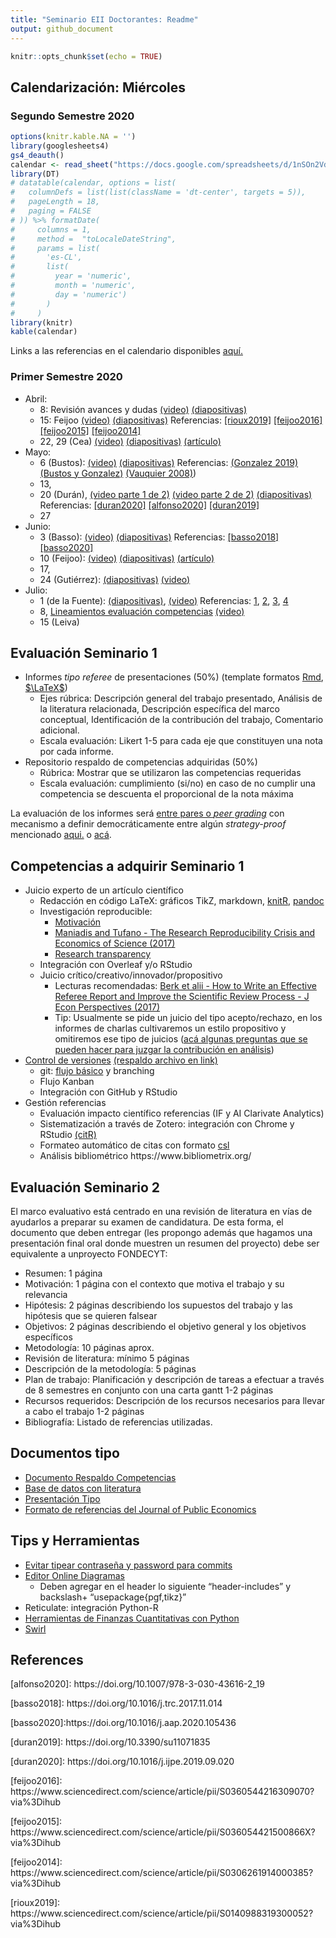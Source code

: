 ```yaml
---
title: "Seminario EII Doctorantes: Readme"
output: github_document
---
```


```r
knitr::opts_chunk$set(echo = TRUE)
```



## Calendarización: Miércoles

### Segundo Semestre 2020

```r
options(knitr.kable.NA = '')
library(googlesheets4)
gs4_deauth()
calendar <- read_sheet("https://docs.google.com/spreadsheets/d/1nSOn2VdgeXzCLzqdh8On85d7FbcRLbMJ8geoJJdtoKQ/edit?usp=sharing")
library(DT)
# datatable(calendar, options = list(
#   columnDefs = list(list(className = 'dt-center', targets = 5)),
#   pageLength = 18,
#   paging = FALSE
# )) %>% formatDate(
#     columns = 1, 
#     method =  "toLocaleDateString", 
#     params = list(
#       'es-CL', 
#       list(
#         year = 'numeric', 
#         month = 'numeric',
#         day = 'numeric')
#       )
#     )
library(knitr)
kable(calendar)
```
Links a las referencias en el calendario disponibles [aquí.](https://docs.google.com/spreadsheets/d/1nSOn2VdgeXzCLzqdh8On85d7FbcRLbMJ8geoJJdtoKQ/edit#gid=0)

### Primer Semestre 2020

- Abril: 
  - 8: Revisión avances y dudas [(video)](https://drive.google.com/file/d/136Oh9IJhCsVFfJr7OWj0TDMQPlxZdSgm/view?usp=sharing) 
  [(diapositivas)](Contenidos.Rpres)
  - 15: Feijoo 
  [(video)](https://drive.google.com/file/d/1KTzkmNs9iE64mKYB-XY_pkobUvzWMWWY/view?usp=sharing)
  [(diapositivas)](docs/feijoo/Seminario_Teo_Econ_July18_Feijoo_PUCV.pptx)
  Referencias: [[rioux2019]](#rioux2019) [[feijoo2016]](#feijoo2016) [[feijoo2015]](#feijoo2015) [[feijoo2014]](#feijoo2014)
  - 22, 29 (Cea)
  [(video)](https://drive.google.com/file/d/1V6Ve-F5cdhVWcFVdfpErLfxJiqjf9wEd/view?usp=sharing)
  [(diapositivas)](docs/cea/Presentation.pdf)
  [(artículo)](docs/cea/20200429CeaMarinovic.pdf)

- Mayo: 
  - 6 (Bustos): 
  [(video)](https://drive.google.com/file/d/1d3g0JdRm9GSnqhdyz2RMExQTzKjJfZpZ/view?usp=sharing)
  [(diapositivas)](docs/bustos/SeminarioInvestigacionEntidadesProcesosNegocio.pdf)
  Referencias:
  [(Gonzalez 2019)](docs/bustos/González-Thesis(2019).pdf)
  [(Bustos y Gonzalez)](docs/bustos/BustosandGonzalez-Integration.pdf)
  [(Vauquier 2008)](docs/bustos/Vauquier-Six Fallacies(2008).pdf))
  - 13, 
  - 20 (Durán), 
  [(video parte 1 de 2)](https://drive.google.com/file/d/1N478rnDF2Qmn6ThH_hY8z4x7g7r9VXCf/view?usp=sharing)
  [(video parte 2 de 2)](https://drive.google.com/file/d/1OZl4QP7-pAD0-SYWnlwHzRjx58_pJrNM/view?usp=sharing)
  [(diapositivas)](docs/duran/DuranMayo2020.pdf)
  Referencias:
  [[duran2020]](#duran2020)
  [[alfonso2020]](#alfonso2020)
  [[duran2019]](#duran2019)
  - 27

- Junio: 
  - 3 (Basso):
  [(video)](https://drive.google.com/file/d/1ec3-172GIVEPJASw8w6avjGaK94C8p6I/view?usp=sharing)
  [(diapositivas)](docs/basso/Presentacion.pdf)
  Referencias:
  [[basso2018]](#basso2018)
  [[basso2020]](#basso2020)
  - 10 (Feijoo):
  [(video)](https://drive.google.com/file/d/11GQRStAFg3Uwm1g1trsvmft0y5xFmhRZ/view?usp=sharing)
  [(diapositivas)](docs/feijoo/Feijoo_June2020.pdf)
  [(artículo)](docs/feijoo/AmigoCeaFeijoo2020.pdf)
  - 17, 
  - 24 (Gutiérrez):
  [(diapositivas)](docs/gutierrez/Seminario_PUCV_V2.pdf)
  [(video)](https://drive.google.com/file/d/15bgaLDtIjhqz6y0Lr9HGTrgQGTbht7Gm/view?usp=sharing)

- Julio: 
  - 1 (de la Fuente):
[(diapositivas)](docs/delafuente/presentacion1erojulio.pdf),
[(video)](https://drive.google.com/file/d/1dRWXFH3k262EWnbY0ZQAbEUTS9mmh4b9/view?usp=sharing) 
Referencias: [1](https://scielo.conicyt.cl/scielo.php?pid=S0718-33052016000200014&script=sci_arttext), [2](https://link.springer.com/chapter/10.1007/978-3-319-60372-8_23), [3](https://www.researchgate.net/profile/Hanns_De_La_Fuente-Mella/publication/287147379_Adopting_the_IFRS_and_its_impact_on_reducing_information_asymmetry_in_the_Chilean_capital_market/links/5e55a60ca6fdccbeba030344/Adopting-the-IFRS-and-its-impact-on-reducing-information-asymmetry-in-the-Chilean-capital-market.pdf), [4](https://www.sciencedirect.com/science/article/pii/S0123592314001181)
  - 8, [Lineamientos evaluación competencias](https://ei2.github.io/phdseminar/Competencias.html#1) [(video)](https://www.google.com/url?q=https://drive.google.com/file/d/1V1Nuw92tPUyfsxOtSt0gUrVe8IOW9okd/view?usp%3Dsharing&sa=D&source=hangouts&ust=1594344543574000&usg=AFQjCNFIOA3prnZk-oTLWzmMzl85l5dd3g)
  - 15 (Leiva)

## Evaluación Seminario 1

- Informes _tipo referee_ de presentaciones (50%) (template formatos [Rmd](templates/Informe.Rmd), [$\LaTeX$](templates/Informe.tex))
  - Ejes rúbrica: Descripción general del trabajo presentado, Análisis de la literatura relacionada, Descripción específica del marco conceptual, Identificación de la contribución del trabajo, Comentario adicional.
  - Escala evaluación: Likert 1-5 para cada eje que constituyen una nota por cada informe.
- Repositorio respaldo de competencias adquiridas (50%)
  - Rúbrica: Mostrar que se utilizaron las competencias requeridas
  - Escala evaluación: cumplimiento (si/no) en caso de no cumplir una competencia se descuenta el proporcional de la nota máxima

La evaluación de los informes será [entre pares o _peer grading_](https://www.cs.cornell.edu/people/tj/publications/raman_joachims_14a.pdf) con mecanismo a definir democráticamente entre algún _strategy-proof_ mencionado [aqui.](https://arxiv.org/pdf/1604.03632.pdf) o [acá](https://arxiv.org/abs/1807.11657).

## Competencias a adquirir Seminario 1

- Juicio experto de un artículo científico
  - Redacción en código LaTeX: gráficos TikZ, markdown, [knitR](https://swcarpentry.github.io/r-novice-gapminder-es/15-knitr-markdown/index.html), [pandoc](https://opensource.com/article/18/9/pandoc-research-paper)
  - Investigación reproducible: 
    - [Motivación](https://coderefinery.github.io/reproducible-research/01-motivation/)
    - [Maniadis and Tufano - The Research Reproducibility Crisis and Economics of Science (2017) ](https://onlinelibrary.wiley.com/doi/full/10.1111/ecoj.12526)
    - [Research transparency](readings/Granger - Research Transparency.pdf) 
  - Integración con Overleaf y/o RStudio
  - Juicio crítico/creativo/innovador/propositivo
    - Lecturas recomendadas: [Berk et alii - How to Write an Effective Referee Report and Improve the Scientific Review Process - J Econ Perspectives (2017)](https://www.aeaweb.org/articles?id=10.1257/jep.31.1.231)
    - Tip: Usualmente se pide un juicio del tipo acepto/rechazo, en los informes de charlas cultivaremos un estilo propositivo y omitiremos ese tipo de juicios ([acá algunas preguntas que se pueden hacer para juzgar la contribución en análisis](https://are.berkeley.edu/courses/ARE251/2004/assignments/RRGuidelines.pdf))
- [Control de versiones](https://audhalbritter.com/wp-content/uploads/2016/12/Github-%E2%80%93-R-studio-Cheat-Sheet.pdf) [(respaldo archivo en link)](GitHubRstudioConfig.pdf)
  - git: [flujo básico](https://julia.quantecon.org/more_julia/version_control.html) y branching
  - Flujo Kanban
  - Integración con GitHub y RStudio
- Gestión referencias
  - Evaluación impacto científico referencias (IF y AI Clarivate Analytics)
  - Sistematización a través de Zotero: integración con Chrome y RStudio [(citR)](https://github.com/crsh/citr)
  - Formateo automático de citas con formato [csl](https://citationstyles.org/)
  - Análisis bibliométrico https://www.bibliometrix.org/

## Evaluación Seminario 2

El marco evaluativo está centrado en una revisión de literatura en vías de ayudarlos a preparar su examen de candidatura. De esta forma, el documento que deben entregar (les propongo además que hagamos una presentación final oral donde muestren un resumen del proyecto) debe ser equivalente a unproyecto FONDECYT:

- Resumen: 1 página
- Motivación: 1 página con el contexto que motiva el trabajo y su relevancia
- Hipótesis: 2 páginas describiendo los supuestos del trabajo y las hipótesis que se quieren falsear
- Objetivos: 2 páginas describiendo el objetivo general y los objetivos específicos
- Metodología: 10 páginas aprox. 
- Revisión de literatura: mínimo 5 páginas
- Descripción de la metodología: 5 páginas
- Plan de trabajo: Planificación y descripción de tareas a efectuar a través de 8 semestres en conjunto con una carta gantt 1-2 páginas
- Recursos requeridos: Descripción de los recursos necesarios para llevar a cabo el trabajo 1-2 páginas
- Bibliografía: Listado de referencias utilizadas.

## Documentos tipo

- [Documento Respaldo Competencias](templates/Document.Rmd)
- [Base de datos con literatura](templates/biblio.bib)
- [Presentación Tipo](templates/Presentation.Rmd)
- [Formato de referencias del Journal of Public Economics](templates/journal-of-public-economics.csl)

## Tips y Herramientas

- [Evitar tipear contraseña y password para commits](https://bren.zendesk.com/hc/en-us/articles/360015826731-How-to-connect-RStudio-Cloud-with-Github)
- [Editor Online Diagramas](https://www.mathcha.io/)
  - Deben agregar en el header lo siguiente "header-includes" y backslash+ "usepackage{pgf,tikz}"
- Reticulate: integración Python-R  
- [Herramientas de Finanzas Cuantitativas con Python](https://www.quantopian.com/lectures)
- [Swirl](https://swirlstats.com/instructors.html)

## References

<a id='alfonso2020'></a>
[alfonso2020]: https://doi.org/10.1007/978-3-030-43616-2_19

<a id='basso2018'></a>
[basso2018]: https://doi.org/10.1016/j.trc.2017.11.014

<a id='basso2020'></a>
[basso2020]:https://doi.org/10.1016/j.aap.2020.105436

<a id='duran2019'></a>
[duran2019]: https://doi.org/10.3390/su11071835

<a id='duran2020'></a>
[duran2020]: https://doi.org/10.1016/j.ijpe.2019.09.020

<a id='feijoo2016'></a>
[feijoo2016]: https://www.sciencedirect.com/science/article/pii/S0360544216309070?via%3Dihub

<a id='feijoo2015'></a>
[feijoo2015]: https://www.sciencedirect.com/science/article/pii/S036054421500866X?via%3Dihub

<a id='feijoo2014'></a>
[feijoo2014]: https://www.sciencedirect.com/science/article/pii/S0306261914000385?via%3Dihub

<a id='rioux2019'></a>
[rioux2019]: https://www.sciencedirect.com/science/article/pii/S0140988319300052?via%3Dihub
